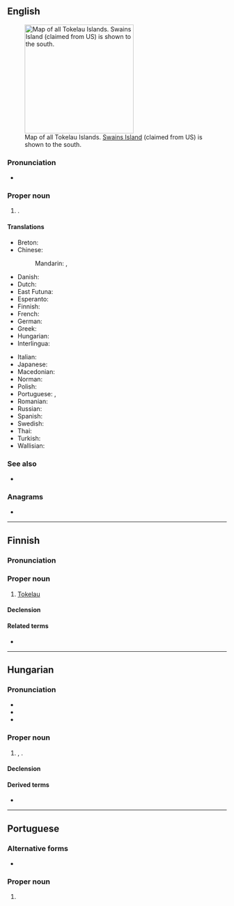 {{also|tokelau}}
==English==
{{wikipedia}}

[[File:Tokelau Islands.png|thumb|right|250px|Map of all Tokelau Islands. [[Swains Island]] (claimed from US) is shown to the south.]]

===Pronunciation===
* {{IPA|en|/ˈtoʊkəlaʊ/}}

===Proper noun===
{{en-proper noun}}

# {{place|en|territory|c/New Zealand|in the|ocean/South Pacific Ocean}}.

====Translations====
{{trans-top|a territory of New Zealand in the Pacific}}
* Breton: {{t|br|Tokelau}}
* Chinese:
*: Mandarin: {{t+|cmn|托克勞|sc=Hani}}, {{t+|cmn|托克劳|tr=Tuōkèláo|sc=Hani}}
* Danish: {{t|da|Tokelau}}
* Dutch: {{t+|nl|Tokelau-eilanden}}
* East Futuna: {{t|fud|Tokelau}}
* Esperanto: {{t|eo|Tokelao}}
* Finnish: {{t+|fi|Tokelau}}
* French: {{t|fr|Tokélaou}}
* German: {{t+|de|Tokelau}}
* Greek: {{t|el|Τοκελάου}}
* Hungarian: {{t|hu|Tokelau-szigetek}}
* Interlingua: {{t|ia|Tokelau}}
{{trans-mid}}
* Italian: {{t|it|Tokelau}}
* Japanese: {{t|ja|トケラウ諸島|tr=トケラウしょとう, tokerau shotō}}
* Macedonian: {{t|mk|Токела́у|n}}
* Norman: {{t|nrf|Tokelau}}
* Polish: {{t+|pl|Tokelau}}
* Portuguese: {{t+|pt|Tokelau|m|f}}, {{t+|pt|Toquelau|m|f}}
* Romanian: {{t+|ro|Tokelau}}
* Russian: {{t|ru|Токелау}}
* Spanish: {{t+|es|Tokelau}}
* Swedish: {{t|sv|Tokelau}}
* Thai: {{t|th|โตเกเลา|tr=dtohgaylao}}
* Turkish: {{t+|tr|Tokelau}}
* Wallisian: {{t|wls|Tokelau}}
{{trans-bottom}}

===See also===
* {{l|en|Appendix:Countries of the world}}

===Anagrams===
* {{anagrams|en|a=aeklotu|leak out}}

----

==Finnish==

===Pronunciation===
{{fi-pronunciation}}

===Proper noun===
{{fi-proper noun}}

# [[#English|Tokelau]]

====Declension====
{{fi-decl-rosé|Tokelau|a|n=sg}}

====Related terms====
* {{l|fi|tokelau}}

----

==Hungarian==
{{swp|lang=hu|Tokelau-szigetek}}

===Pronunciation===
* {{hu-IPA}}
* {{hyphenation|hu|To|ke|lau}}
* {{rhymes|hu|u}}

===Proper noun===
{{head|hu|proper noun}}

# {{lb|hu|informal}} {{alternative form of|hu|Tokelau-szigetek}}, {{place|hu|territory|c/New Zealand|in the|ocean/South Pacific Ocean}}.

====Declension====
{{hu-infl-nom|Tokelau|o|n=sg}}{{hu-pos-tok|Tokelau|n=sg}}

====Derived terms====
* {{l|hu|tokelaui}}

----

==Portuguese==

===Alternative forms===
* {{l|pt|Toquelau}}

===Proper noun===
{{pt-proper noun|m|g2=f}}

# {{place|pt|archipelago/and/territory|c/New Zealand|in the|ocean/Pacific Ocean|t1=Tokelau}}